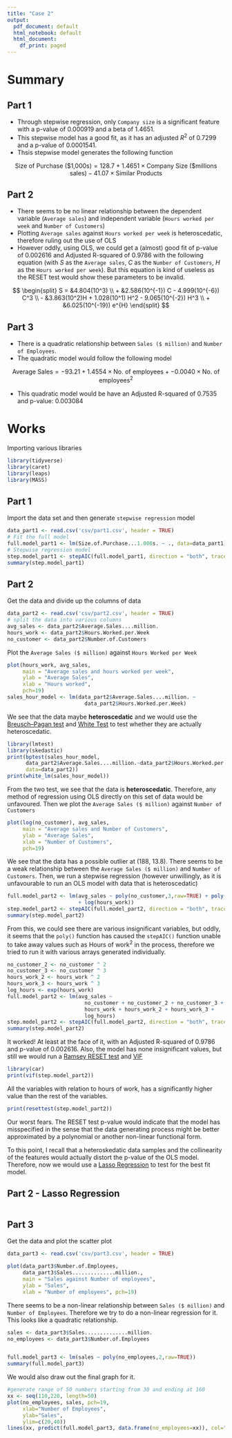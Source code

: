 ```yaml
---
title: "Case 2"
output:
  pdf_document: default
  html_notebook: default
  html_document:
    df_print: paged
---
```


# Summary

## Part 1 

- Through stepwise regression, only `Company size` is a significant feature with a p-value of 0.000919 and a beta of 1.4651.
- This stepwise model has a good fit, as it has an adjusted $R^2$ of 0.7299 and a p-value of 0.0001541.
- Thsis stepwise model generates the following function

$$
\text{Size of Purchase (\$1,000s)} = 128.7 + 1.4651 \times \text{Company Size (\$millions sales)} -41.07 \times \text{Similar Products}
$$

## Part 2

- There seems to be no linear relationship between the dependent variable (`Average sales`) and independent variable (`Hours worked per week` and `Number of Customers`)
- Plotting `Average sales` against `Hours worked per week` is heteroscedatic, therefore ruling out the use of OLS
- However oddly, using OLS, we could get a (almost) good fit of p-value of 0.002616 and Adjusted R-squared of 0.9786 with the following equation (with *S* as the `Average sales`, *C* as the `Number of Customers`, *H* as the `Hours worked per week`). But this equation is kind of useless as the RESET test would show these parameters to be invalid.

$$
\begin{split}
S = &4.804(10^3) \\
+ &2.586(10^{-1}) C - 4.999(10^{-6}) C^3 \\
- &3.863(10^2)H + 1.028(10^1) H^2 - 9.065(10^{-2}) H^3 \\
+ &6.025(10^{-19}) e^{H}
\end{split}
$$

## Part 3

- There is a quadratic relationship between `Sales ($ million)` and `Number of Employees`. 
- The quadratic model would follow the following model

$$
\text{Average Sales} = -93.21 + 1.4554 \times \text{No. of employees} + -0.0040 \times \text{No. of employees}^2
$$

- This quadratic model would be have an Adjusted R-squared of 0.7535 and p-value: 0.003084

\newpage

# Works

Importing various libraries
```r
library(tidyverse)
library(caret)
library(leaps)
library(MASS)
```

## Part 1

Import the data set and then generate `stepwise regression` model

```r
data_part1 <- read.csv('csv/part1.csv', header = TRUE)
# Fit the full model 
full.model_part1 <- lm(Size.of.Purchase...1.000s. ~ ., data=data_part1)
# Stepwise regression model
step.model_part1 <- stepAIC(full.model_part1, direction = "both", trace = FALSE)
summary(step.model_part1)
```

\newpage

## Part 2

Get the data and divide up the columns of data

```r
data_part2 <- read.csv('csv/part2.csv', header = TRUE)
# split the data into various columns
avg_sales <- data_part2$Average.Sales....million.
hours_work <- data_part2$Hours.Worked.per.Week
no_customer <- data_part2$Number.of.Customers
```

Plot the `Average Sales ($ million)` against `Hours Worked per Week`

```r
plot(hours_work, avg_sales,
     main = "Average sales and hours worked per week",
     ylab = "Average Sales",
     xlab = "Hours worked",
     pch=19)
sales_hour_model <- lm(data_part2$Average.Sales....million. ~ 
                         data_part2$Hours.Worked.per.Week)
```

We see that the data maybe **heteroscedatic** and we would use the [Breusch–Pagan test](https://en.wikipedia.org/wiki/Breusch%E2%80%93Pagan_test) and [White Test](https://en.wikipedia.org/wiki/White_test) to test whether they are actually heteroscedatic.

```r
library(lmtest)
library(skedastic)
print(bptest(sales_hour_model, 
      data_part2$Average.Sales....million.~data_part2$Hours.Worked.per.Week,
      data=data_part2))
print(white_lm(sales_hour_model)) 
```

From the two test, we see that the data is **heteroscedatic**. Therefore, any method of regression using OLS directly on this set of data would be unfavoured. Then we plot the `Average Sales ($ million)` against `Number of Customers`

```r
plot(log(no_customer), avg_sales, 
     main = "Average sales and Number of Customers",
     ylab = "Average Sales",
     xlab = "Number of Customers",
     pch=19)
```

We see that the data has a possible outlier at (188, 13.8). There seems to be a weak relationship between the `Average Sales ($ million)` and `Number of Customers`. Then, we run a stepwise regression (however unwillingly, as it is unfavourable to run an OLS model with data that is heteroscedatic)

```r
full.model_part2 <- lm(avg_sales ~ poly(no_customer,3,raw=TRUE) + poly(hours_work,3,raw=TRUE) 
                       + log(hours_work))
step.model_part2 <- stepAIC(full.model_part2, direction = "both", trace = FALSE)
summary(step.model_part2)
```

From this, we could see there are various insignificant variables, but oddly, it seems that the `poly()` function has caused the `stepAIC()` function unable to take away values such as $\text{Hours of work} ^ 2$ in the process, therefore we tried to run it with various arrays generated individually. 

```r
no_customer_2 <- no_customer ^ 2
no_customer_3 <- no_customer ^ 3
hours_work_2 <- hours_work ^ 2
hours_work_3 <- hours_work ^ 3
log_hours <- exp(hours_work)
full.model_part2 <- lm(avg_sales ~ 
                         no_customer + no_customer_2 + no_customer_3 +
                         hours_work + hours_work_2 + hours_work_3 +
                         log_hours)
step.model_part2 <- stepAIC(full.model_part2, direction = "both", trace = FALSE)
summary(step.model_part2)
```

It worked! At least at the face of it, with an Adjusted R-squared of 0.9786 and p-value of 0.002616. Also, the model has none insignificant values, but still we would run a [Ramsey RESET test](https://en.wikipedia.org/wiki/Ramsey_RESET_test) and [VIF](https://en.wikipedia.org/wiki/Variance_inflation_factor)

```r
library(car)
print(vif(step.model_part2))
```

All the variables with relation to hours of work, has a significantly higher value than the rest of the variables.

```r
print(resettest(step.model_part2))
```

Our worst fears. The RESET test p-value would indicate that the model has misspecified in the sense that the data generating process might be better approximated by a polynomial or another non-linear functional form. 

To this point, I recall that a heteroskedatic data samples and the collinearity of the features would actually distort the p-value of the OLS model. Therefore, now we would use a [Lasso Regression](https://en.wikipedia.org/wiki/Lasso_(statistics)) to test for the best fit model.

## Part 2 - Lasso Regression



```r

```



\newpage

## Part 3

Get the data and plot the scatter plot

```r
data_part3 <- read.csv('csv/part3.csv', header = TRUE)

plot(data_part3$Number.of.Employees,
     data_part3$Sales..............million., 
     main = "Sales against Number of employees",
     ylab = "Sales",
     xlab = "Number of employees", pch=19)
```

There seems to be a non-linear relationship between `Sales ($ million)` and `Number of Employees`. Therefore we try to do a non-linear regression for it. This looks like a quadratic relationship.

```r
sales <- data_part3$Sales..............million.
no_employees <- data_part3$Number.of.Employees


full.model_part3 <- lm(sales ~ poly(no_employees,2,raw=TRUE))
summary(full.model_part3)
```

We would also draw out the final graph for it.

```r
#generate range of 50 numbers starting from 30 and ending at 160
xx <- seq(110,220, length=50)
plot(no_employees, sales, pch=19,
     xlab="Number of Employees",
     ylab="Sales",
     ylim=c(20,40))
lines(xx, predict(full.model_part3, data.frame(no_employees=xx)), col="red")
```


